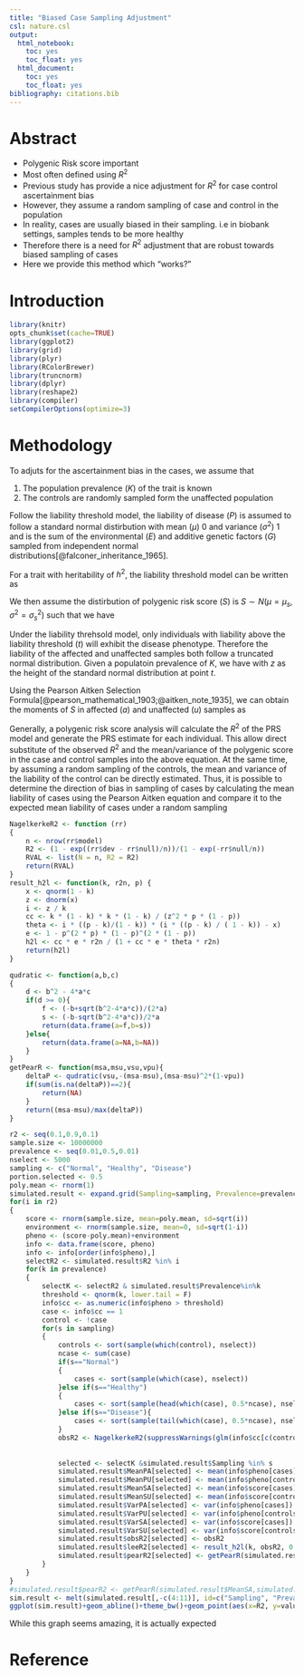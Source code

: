 ```yaml
---
title: "Biased Case Sampling Adjustment"
csl: nature.csl
output:
  html_notebook:
    toc: yes
    toc_float: yes
  html_document:
    toc: yes
    toc_float: yes
bibliography: citations.bib
---
```

# Abstract
- Polygenic Risk score important
- Most often defined using $R^2$
- Previous study has provide a nice adjustment for $R^2$ for case control ascertainment bias
- However, they assume a random sampling of case and control in the population
- In reality, cases are usually biased in their sampling. i.e in biobank settings, samples tends to be more healthy
- Therefore there is a need for $R^2$ adjustment that are robust towards biased sampling of cases
- Here we provide this method which "works?"

# Introduction

```r
library(knitr)
opts_chunk$set(cache=TRUE)
library(ggplot2)
library(grid)
library(plyr)
library(RColorBrewer)
library(truncnorm)
library(dplyr)
library(reshape2)
library(compiler)
setCompilerOptions(optimize=3)
```

# Methodology
To adjuts for the ascertainment bias in the cases, we assume that

1. The population prevalence ($K$) of the trait is known
2. The controls are randomly sampled form the unaffected population

Follow the liability threshold model, the liability of disease ($P$) is assumed to follow a standard normal distirbution with mean ($\mu$) 0 and variance ($\sigma^2$) 1 and is the sum of the environmental ($E$) and additive genetic factors ($G$) sampled from independent normal distributions[@falconer_inheritance_1965]. 

For a trait with heritability of $h^2$, the liability threshold model can be written as
\begin{align}
    P &\sim N(\mu_p=0, \sigma^2_p=1) \\
    G &\sim N(\mu_g=0, \sigma^2_g=h^2) \\
    E &\sim N(\mu_e=0, \sigma^2_e=(1-h^2)) \\
    P &= G+E
\end{align}

We then assume the distirbution of polygenic risk score ($S$) is $S\sim N(\mu=\mu_s, \sigma^2=\sigma^2_s)$ such that we have
\begin{align}
    G &= S+\epsilon \\
    P &= S+E+\epsilon
\end{align}

Under the liability threhsold model, only individuals with liability above the liability threshold ($t$) will exhibit the disease phenotype. 
Therefore the liability of the affected and unaffected samples both follow a truncated normal distribution.
Given a populatoin prevalence of $K$, we have
\begin{align}
E[P | P>t] &= \frac{z}{K} \\
&= i\\
E[P | P<t] &= -\frac{z}{1-K} \\
&= -\frac{iK}{1-K}\\
Var(P|P>t) &= 1-E[P|P>t]^2+E[P|P>t]t \\
&= 1-i^2+it \\
&=1-i(i+t)\\
Var(P|P<t) &=1-E[P|P<t]^2+E[P|P<t]t\\
&=1-\frac{z^2}{(1-K)^2}-\frac{z}{1-K}t\\
&=1-\frac{iK}{1-K}\left(\frac{iK}{1-K}+t\right)
\end{align}
with $z$ as the height of the standard normal distribution at point $t$.

Using the Pearson Aitken Selection Formula[@pearson_mathematical_1903;@aitken_note_1935], we can obtain the moments of $S$ in affected ($a$) and unaffected ($u$) samples as
\begin{align}
\mu_{sa}&= \mu_s+R^2\mu_{pa}\\
\mu_{su}&= \mu_s+R^2\mu_{pu}\\
\sigma^2_{sa}&=\sigma^2_{s}-(R^2)^2(1-\sigma^2_{pa})\\
&=R^2\left(1-R^2(1-\sigma^2_{pa})\right)\\
\sigma^2_{su}&=\sigma^2_{s}-(R^2)^2(1-\sigma^2_{pu})\\
&=R^2\left(1-R^2(1-\sigma^2_{pu})\right)
\end{align}

Generally, a polygenic risk score analysis will calculate the $R^2$ of the PRS model and generate the PRS estimate for each individual.
This allow direct substitute of the observed $R^2$ and the mean/variance of the polygenic score in the case and control samples into the above equation. 
At the same time, by assuming a random sampling of the controls, the mean and variance of the liability of the control can be directly estimated.
Thus, it is possible to determine the direction of bias in sampling of cases by calculating the mean liability of cases using the Pearson Aitken equation and compare it to the expected mean liability of cases under a random sampling
\begin{align}
\hat{\mu_{sa}}&= \hat{\mu_s}+\hat{R^2}\hat{\mu_{pa}} \\
\hat{\mu_{su}}&= \hat{\mu_s}+\hat{R^2}\hat{\mu_{pu}} \\
\hat{R^2}(\hat{\mu_{pa}}-\hat{\mu_{pu}}) &= \hat{\mu_{sa}}-\hat{\mu_{su}}\\
\hat{\mu_{pa}}-\hat{\mu_{pu}} &= \frac{\hat{\mu_{sa}}-\hat{\mu_{su}}}{\hat{R^2}} \\
\hat{\mu_{pa}} &= \frac{\hat{\mu_{sa}}-\hat{\mu_{su}}}{\hat{R^2}}+\hat{\mu_{pu}}
\end{align}

```r
NagelkerkeR2 <- function (rr) 
{
    n <- nrow(rr$model)
    R2 <- (1 - exp((rr$dev - rr$null)/n))/(1 - exp(-rr$null/n))
    RVAL <- list(N = n, R2 = R2)
    return(RVAL)
}
result_h2l <- function(k, r2n, p) {
    x <- qnorm(1 - k)
    z <- dnorm(x)
    i <- z / k
    cc <- k * (1 - k) * k * (1 - k) / (z^2 * p * (1 - p))
    theta <- i * ((p - k)/(1 - k)) * (i * ((p - k) / ( 1 - k)) - x)
    e <- 1 - p^(2 * p) * (1 - p)^(2 * (1 - p))
    h2l <- cc * e * r2n / (1 + cc * e * theta * r2n)
    return(h2l)
}

qudratic <- function(a,b,c)
{
    d <- b^2 - 4*a*c
    if(d >= 0){
        f <- (-b+sqrt(b^2-4*a*c))/(2*a)
        s <- (-b-sqrt(b^2-4*a*c))/2*a
        return(data.frame(a=f,b=s))
    }else{
        return(data.frame(a=NA,b=NA))
    }
}
getPearR <- function(msa,msu,vsu,vpu){
    deltaP <- qudratic(vsu,-(msa-msu),(msa-msu)^2*(1-vpu))
    if(sum(is.na(deltaP))==2){
        return(NA)
    }
    return((msa-msu)/max(deltaP))
}

r2 <- seq(0.1,0.9,0.1)
sample.size <- 10000000
prevalence <- seq(0.01,0.5,0.01)
nselect <- 5000
sampling <- c("Normal", "Healthy", "Disease")
portion.selected <- 0.5
poly.mean <- rnorm(1)
simulated.result <- expand.grid(Sampling=sampling, Prevalence=prevalence, R2=r2, MeanPA=NA, MeanPU=NA, MeanSA=NA, MeanSU=NA, VarPA=NA,VarPU=NA,VarSA=NA,VarSU=NA, obsR2=NA, leeR2=NA, pearR2=NA)
for(i in r2)
{
    score <- rnorm(sample.size, mean=poly.mean, sd=sqrt(i))
    environment <- rnorm(sample.size, mean=0, sd=sqrt(1-i))
    pheno <- (score-poly.mean)+environment
    info <- data.frame(score, pheno)
    info <- info[order(info$pheno),]
    selectR2 <- simulated.result$R2 %in% i
    for(k in prevalence)
    {
        selectK <- selectR2 & simulated.result$Prevalence%in%k
        threshold <- qnorm(k, lower.tail = F)
        info$cc <- as.numeric(info$pheno > threshold)
        case <- info$cc == 1
        control <- !case
        for(s in sampling)
        {
            controls <- sort(sample(which(control), nselect))
            ncase <- sum(case)
            if(s=="Normal")
            {
                cases <- sort(sample(which(case), nselect))
            }else if(s=="Healthy")
            {
                cases <- sort(sample(head(which(case), 0.5*ncase), nselect))
            }else if(s=="Disease"){
                cases <- sort(sample(tail(which(case), 0.5*ncase), nselect))
            }
            obsR2 <- NagelkerkeR2(suppressWarnings(glm(info$cc[c(controls,cases)]~info$score[c(controls,cases)], family=binomial)))$R2
            
            
            selected <- selectK &simulated.result$Sampling %in% s
            simulated.result$MeanPA[selected] <- mean(info$pheno[cases])
            simulated.result$MeanPU[selected] <- mean(info$pheno[controls])
            simulated.result$MeanSA[selected] <- mean(info$score[cases])
            simulated.result$MeanSU[selected] <- mean(info$score[controls])
            simulated.result$VarPA[selected] <- var(info$pheno[cases])
            simulated.result$VarPU[selected] <- var(info$pheno[controls])
            simulated.result$VarSA[selected] <- var(info$score[cases])
            simulated.result$VarSU[selected] <- var(info$score[controls])
            simulated.result$obsR2[selected] <- obsR2
            simulated.result$leeR2[selected] <- result_h2l(k, obsR2, 0.5)
            simulated.result$pearR2[selected] <- getPearR(simulated.result$MeanSA[selected],simulated.result$MeanSU[selected],simulated.result$VarSU[selected],vtruncnorm(b=qnorm(k,lower.tail=F)))
        }
    }
}
#simulated.result$pearR2 <- getPearR(simulated.result$MeanSA,simulated.result$MeanSU,simulated.result$VarSU,vtruncnorm(b=qnorm(simulated.result$Prevalence,lower.tail=F)))
sim.result <- melt(simulated.result[,-c(4:11)], id=c("Sampling", "Prevalence","R2"))
ggplot(sim.result)+geom_abline()+theme_bw()+geom_point(aes(x=R2, y=value, color=Prevalence))+scale_color_distiller(palette = "Spectral")+facet_grid(Sampling~variable)
```

While this graph seems amazing, it is actually expected

# Reference

